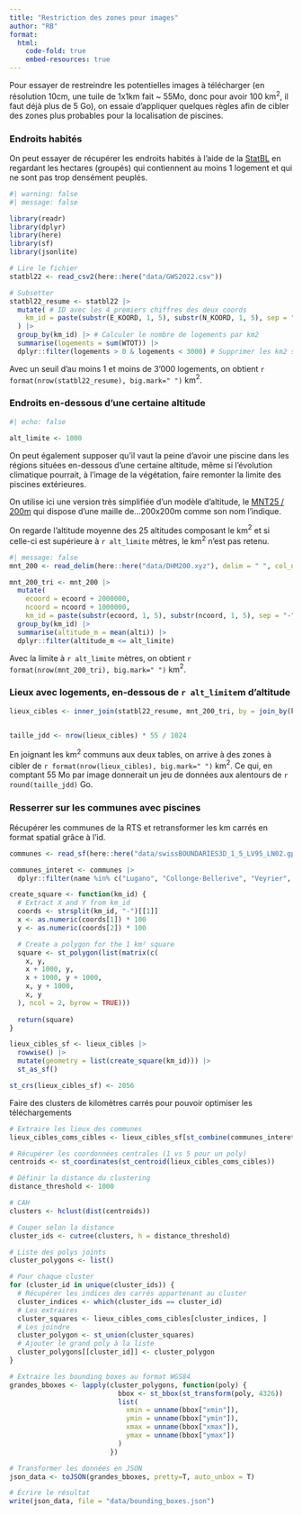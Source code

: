 ```yaml
---
title: "Restriction des zones pour images"
author: "RB"
format:
  html:
    code-fold: true
    embed-resources: true
---
```


Pour essayer de restreindre les potentielles images à télécharger (en résolution 10cm, une tuile de 1x1km fait ~ 55Mo, donc pour avoir 100 km$^{2}$, il faut déjà plus de 5 Go), on essaie d'appliquer quelques règles afin de cibler des zones plus probables pour la localisation de piscines.

### Endroits habités

On peut essayer de récupérer les endroits habités à l'aide de la [StatBL](https://www.bfs.admin.ch/bfs/fr/home/statistiques/construction-logement/logements.assetdetail.27905171.html) en regardant les hectares (groupés) qui contiennent au moins 1 logement et qui ne sont pas trop densément peuplés.

```r
#| warning: false
#| message: false

library(readr)
library(dplyr)
library(here)
library(sf)
library(jsonlite)

# Lire le fichier
statbl22 <- read_csv2(here::here("data/GWS2022.csv"))

# Subsetter
statbl22_resume <- statbl22 |> 
  mutate( # ID avec les 4 premiers chiffres des deux coords
    km_id = paste(substr(E_KOORD, 1, 5), substr(N_KOORD, 1, 5), sep = "-")
  ) |>
  group_by(km_id) |> # Calculer le nombre de logements par km2
  summarise(logements = sum(WTOT)) |> 
  dplyr::filter(logements > 0 & logements < 3000) # Supprimer les km2 sans logements ou très densément peuplés
```

Avec un seuil d'au moins 1 et moins de 3'000 logements, on obtient `r format(nrow(statbl22_resume), big.mark=" ")` km$^{2}$.

### Endroits en-dessous d'une certaine altitude

```r
#| echo: false

alt_limite <- 1000
```


On peut également supposer qu'il vaut la peine d'avoir une piscine dans les régions situées en-dessous d'une certaine altitude, même si l'évolution climatique pourrait, à l'image de la végétation, faire remonter la limite des piscines extérieures.

On utilise ici une version très simplifiée d'un modèle d'altitude, le [MNT25 / 200m](https://www.swisstopo.admin.ch/fr/modele-altimetrique-mnt25-200m) qui dispose d'une maille de...200x200m comme son nom l'indique.

On regarde l'altitude moyenne des 25 altitudes composant le km$^{2}$ et si celle-ci est supérieure à `r alt_limite` mètres, le km$^{2}$ n'est pas retenu.

```r
#| message: false
mnt_200 <- read_delim(here::here("data/DHM200.xyz"), delim = " ", col_names = c("ecoord", "ncoord", "alti"))

mnt_200_tri <- mnt_200 |> 
  mutate(
    ecoord = ecoord + 2000000,
    ncoord = ncoord + 1000000,
    km_id = paste(substr(ecoord, 1, 5), substr(ncoord, 1, 5), sep = "-")) |> 
  group_by(km_id) |> 
  summarise(altitude_m = mean(alti)) |> 
  dplyr::filter(altitude_m <= alt_limite)
```


Avec la limite à `r alt_limite` mètres, on obtient `r format(nrow(mnt_200_tri), big.mark=" ")` km$^{2}$.

### Lieux avec logements, en-dessous de `r alt_limite`m d'altitude

```r
lieux_cibles <- inner_join(statbl22_resume, mnt_200_tri, by = join_by(km_id))
  

taille_jdd <- nrow(lieux_cibles) * 55 / 1024
```

En joignant les km$^{2}$ communs aux deux tables, on arrive à des zones à cibler de `r format(nrow(lieux_cibles), big.mark=" ")` km$^{2}$. Ce qui, en comptant 55 Mo par image donnerait un jeu de données aux alentours de `r round(taille_jdd)` Go.

### Resserrer sur les communes avec piscines

Récupérer les communes de la RTS et retransformer les km carrés en format spatial grâce à l'id.

```r
communes <- read_sf(here::here("data/swissBOUNDARIES3D_1_5_LV95_LN02.gpkg"), layer = "tlm_hoheitsgebiet")

communes_interet <- communes |> 
  dplyr::filter(name %in% c("Lugano", "Collonge-Bellerive", "Veyrier", "Cologny", "Chêne-Bougeries", "Bellinzona", "Blonay - Saint-Légier", "Gambarogno", "Binningen", "Vandoeuvres", "Commugny"))

create_square <- function(km_id) {
  # Extract X and Y from km_id
  coords <- strsplit(km_id, "-")[[1]]
  x <- as.numeric(coords[1]) * 100
  y <- as.numeric(coords[2]) * 100

  # Create a polygon for the 1 km² square
  square <- st_polygon(list(matrix(c(
    x, y,
    x + 1000, y,
    x + 1000, y + 1000,
    x, y + 1000,
    x, y
  ), ncol = 2, byrow = TRUE)))
  
  return(square)
}

lieux_cibles_sf <- lieux_cibles |>
  rowwise() |>
  mutate(geometry = list(create_square(km_id))) |>
  st_as_sf()

st_crs(lieux_cibles_sf) <- 2056
```

Faire des clusters de kilomètres carrés pour pouvoir optimiser les téléchargements

```r
# Extraire les lieux des communes
lieux_cibles_coms_cibles <- lieux_cibles_sf[st_combine(communes_interet), ]

# Récupérer les coordonnées centrales (1 vs 5 pour un poly)
centroids <- st_coordinates(st_centroid(lieux_cibles_coms_cibles))

# Définir la distance du clustering
distance_threshold <- 1000

# CAH
clusters <- hclust(dist(centroids))

# Couper selon la distance
cluster_ids <- cutree(clusters, h = distance_threshold)

# Liste des polys joints
cluster_polygons <- list()

# Pour chaque cluster
for (cluster_id in unique(cluster_ids)) {
  # Récupérer les indices des carrés appartenant au cluster
  cluster_indices <- which(cluster_ids == cluster_id)
  # Les extraires
  cluster_squares <- lieux_cibles_coms_cibles[cluster_indices, ]
  # Les joindre
  cluster_polygon <- st_union(cluster_squares)
  # Ajouter le grand poly à la liste
  cluster_polygons[[cluster_id]] <- cluster_polygon
}

# Extraire les bounding boxes au format WGS84
grandes_bboxes <- lapply(cluster_polygons, function(poly) { 
                           bbox <- st_bbox(st_transform(poly, 4326))
                           list(
                             xmin = unname(bbox["xmin"]),
                             ymin = unname(bbox["ymin"]),
                             xmax = unname(bbox["xmax"]),
                             ymax = unname(bbox["ymax"])
                           )
                         })

# Transformer les données en JSON
json_data <- toJSON(grandes_bboxes, pretty=T, auto_unbox = T)

# Écrire le résultat
write(json_data, file = "data/bounding_boxes.json")
```

